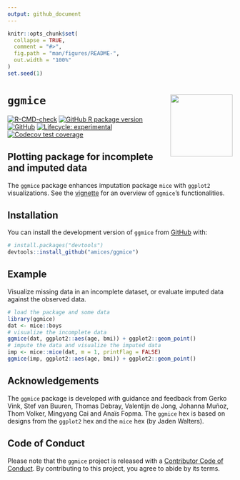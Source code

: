 ```yaml
---
output: github_document
---
```


<!-- README.md is generated from README.Rmd. Please edit that file and render with devtools::build_readme() -->

```r
knitr::opts_chunk$set(
  collapse = TRUE,
  comment = "#>",
  fig.path = "man/figures/README-",
  out.width = "100%"
)
set.seed(1)
```

# `ggmice` <a href='https://amices.org/ggmice/'><img src="man/figures/logo.png" align="right" height="139" /></a>

<!-- badges: start -->
[![R-CMD-check](https://github.com/amices/ggmice/workflows/R-CMD-check/badge.svg)](https://github.com/amices/ggmice/actions)
[![GitHub R package version](https://img.shields.io/github/r-package/v/amices/ggmice.svg)](https://github.com/amices/ggmice/blob/main/DESCRIPTION)
[![GitHub](https://img.shields.io/github/license/amices/ggmice.svg)](https://www.gnu.org/licenses/gpl-3.0.en.html)
[![Lifecycle: experimental](https://img.shields.io/badge/lifecycle-experimental-orange.svg)](https://lifecycle.r-lib.org/articles/stages.html#experimental)
[![Codecov test coverage](https://codecov.io/gh/amices/ggmice/branch/main/graph/badge.svg)](https://app.codecov.io/gh/amices/ggmice?branch=main)
<!-- badges: end -->

## Plotting package for incomplete and imputed data

The `ggmice` package enhances imputation package `mice` with `ggplot2` visualizations. See the [vignette](https://amices.org/ggmice/articles/ggmice.html) for an overview of `ggmice`'s functionalities.

## Installation

You can install the development version of `ggmice` from [GitHub](https://github.com/amices) with:

``` r
# install.packages("devtools")
devtools::install_github("amices/ggmice")
```

## Example

Visualize missing data in an incomplete dataset, or evaluate imputed data against the observed data.

```r
# load the package and some data
library(ggmice)
dat <- mice::boys
# visualize the incomplete data
ggmice(dat, ggplot2::aes(age, bmi)) + ggplot2::geom_point()
# impute the data and visualize the imputed data
imp <- mice::mice(dat, m = 1, printFlag = FALSE)
ggmice(imp, ggplot2::aes(age, bmi)) + ggplot2::geom_point() 
```

## Acknowledgements

The `ggmice` package is developed with guidance and feedback from Gerko Vink, Stef van Buuren, Thomas Debray, Valentijn de Jong, Johanna Muñoz, Thom Volker, Mingyang Cai and Anaïs Fopma. The `ggmice` hex is based on designs from the `ggplot2` hex and the `mice` hex (by Jaden Walters).

## Code of Conduct

Please note that the `ggmice` project is released with a [Contributor Code of Conduct](http://amices.org/ggmice/CODE_OF_CONDUCT.html). By contributing to this project, you agree to abide by its terms.
